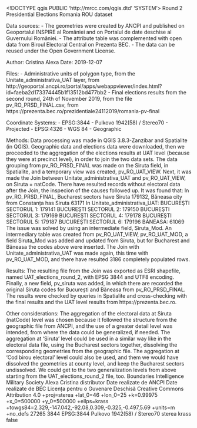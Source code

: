 <!DOCTYPE qgis PUBLIC 'http://mrcc.com/qgis.dtd' 'SYSTEM'>
<qgis version="3.8.3-Zanzibar">
  <identifier>Round 2</identifier>
  <parentidentifier>Presidential Elections Romania</parentidentifier>
  <language>ROU</language>
  <type>dataset</type>
  <title>Romania 2019 Presidential Elections - Geographic data at UAT level, Round 2</title>
  <abstract>

Data sources:
- The geometries were created by ANCPI and published on Geoportalul INSPIRE al României and on Portalul de date deschise al Guvernului României. 
- The attribute table was complemented with open data from Biroul Electoral Central on Prezenta BEC.
- The data can be reused under the Open Government License.

Author: Cristina Alexa
Date: 2019-12-07

Files:
- Administrative units of polygon type, from the Unitate_administrativa_UAT layer, from http://geoportal.ancpi.ro/portal/apps/webappviewer/index.html?id=faeba2d173374445b1f13512bd477bb2
- Final elections results from the second round, 24th of November 2019, from the file pv_RO_PRSD_FINAL.csv, from https://prezenta.bec.ro/prezidentiale24112019/romania-pv-final

Coordinate Systems:
- EPSG:3844 - Pulkovo 1942(58) / Stereo70 - Projected
- EPSG:4326 - WGS 84 - Geographic

Methods:
  Data processing was made in QGIS 3.8.3-Zanzibar and Spatialite (in QGIS).
  Geographic data and elections data were downloaded, then we proceeded to the aggregation of the elections results at UAT level (because they were at precinct level), in order to join the two data sets.
  The data grouping from pv_RO_PRSD_FINAL was made on the Siruta field, in Spatialite, and a temporary view was created, pv_RO_UAT_VIEW.
  Next, it was made the Join between Unitate_administrativa_UAT and pv_RO_UAT_VIEW, on Siruta = natCode.
  There have resulted records without electoral data after the Join, the inspecion of the causes followed up.
  It was found that:
    In pv_RO_PRSD_FINAL, Bucharest sectors have Siruta 179132, Băneasa city from Constanța has Siruta 63171
    In Unitate_administrativa_UAT:
      BUCUREŞTI SECTORUL 1: 179141
      BUCUREŞTI SECTORUL 2: 179150
      BUCUREŞTI SECTORUL 3: 179169
      BUCUREŞTI SECTORUL 4: 179178
      BUCUREŞTI SECTORUL 5: 179187
      BUCUREŞTI SECTORUL 6: 179196
      BĂNEASA: 61069
  The issue was solved by using an intermediate field, Siruta_Mod. An intermediary table was created from pv_RO_UAT_VIEW, pv_RO_UAT_MOD, a field Siruta_Mod was added and updated from Siruta, but for Bucharest and Băneasa the codes above were inserted.
  The Join with Unitate_administrativa_UAT was made again, this time with pv_RO_UAT_MOD, and there have resulted 3186 completely populated rows.

Results:
  The resulting file from the Join was exported as ESRI shapefile, named UAT_elections_round_2, with EPSG 3844 and UTF8 encoding.
  Finally, a new field, pv_siruta was added, in which there are recorded the original Siruta codes for București and Băneasa from pv_RO_PRSD_FINAL.
  The results were checked by queries in Spatialite and cross-checking with the final results and the UAT level results from https://prezenta.bec.ro.

Other considerations:
  The aggregation of the electoral data at Siruta (natCode) level was chosen because it followed the structure from the geographic file from ANCPI, and the use of a greater detail level was intended, from where the data could be generalized, if needed.
  The aggregation at 'Siruta' level could be used in a similar way like in the electoral data file, using the Bucharest sectors together, dissolving the corresponding geometries from the geographic file.
  The aggregation at 'Cod birou electoral' level could also be used, and them we would have dissolved the geometries at county level, and keep the Bucharest sectors undissolved.
  We could get to the two generalization levels from above starting from the UAT_elections_round_2 file, too.
  </abstract>
  <keywords vocabulary="gmd:topicCategory">
    <keyword>Boundaries</keyword>
    <keyword>Intelligence Military</keyword>
    <keyword>Society</keyword>
  </keywords>
  <contact>
    <name>Alexa Cristina</name>
    <organization></organization>
    <position></position>
    <voice></voice>
    <fax></fax>
    <email></email>
    <role>distributor</role>
  </contact>
  <links>
    <link format="" url="http://geoportal.ancpi.ro/geoportal/catalog/main/home.page" name="Geoportal ANCPI" size="" description="" type="information" mimeType=""/>
    <link format="" url="https://prezenta.bec.ro/" name="Prezenta BEC" size="" description="" type="information" mimeType=""/>
  </links>
  <fees></fees>
  <rights>Date realizate de ANCPI</rights>
  <rights>Date realizate de BEC</rights>
  <rights>Licența pentru o Guvenare Deschisă</rights>
  <license>Creative Commons Attribution 4.0</license>
  <encoding></encoding>
  <crs>
    <spatialrefsys>
      <proj4>+proj=sterea +lat_0=46 +lon_0=25 +k=0.99975 +x_0=500000 +y_0=500000 +ellps=krass +towgs84=2.329,-147.042,-92.08,0.309,-0.325,-0.497,5.69 +units=m +no_defs</proj4>
      <srsid>27265</srsid>
      <srid>3844</srid>
      <authid>EPSG:3844</authid>
      <description>Pulkovo 1942(58) / Stereo70</description>
      <projectionacronym>sterea</projectionacronym>
      <ellipsoidacronym>krass</ellipsoidacronym>
      <geographicflag>false</geographicflag>
    </spatialrefsys>
  </crs>
  <extent>
    <spatial dimensions="2" crs="EPSG:3844" maxx="870675.32620000001043081" maxz="0" minz="0" miny="235511.51379999998607673" maxy="753193.36759999999776483" minx="134131.84779999998863786"/>
    <temporal>
      <period>
        <start></start>
        <end></end>
      </period>
    </temporal>
  </extent>
</qgis>
